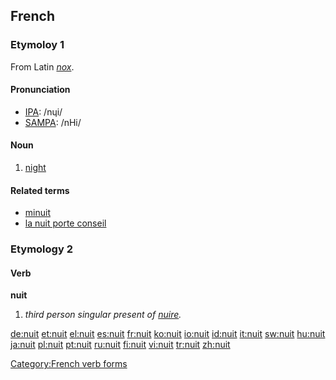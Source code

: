 ==French==
{{romance cognates|la=[[nox]]|ca=[[nit#Catalan|nit]]|es=[[noche]]|fr=[[nuit]]|gl=[[noite#Galician|noite]]|it=[[notte#Italian|notte]]|pt=[[noite#Portuguese|noite]]|rm=[[notg]]|ro=[[noapte]]|sc=[[notte#Sardinian|notte]]|scn=[[notti]]}}
===Etymoloy 1===
From Latin ''[[nox]]''.
====Pronunciation====
*[[w:IPA|IPA]]: /nɥi/
*[[w:SAMPA|SAMPA]]: /nHi/

====Noun====
{{fr-noun|f}}

# [[night]]

====Related terms====
*[[minuit]]
*[[la nuit porte conseil]]

===Etymology 2===
====Verb====
'''nuit'''

# ''third person singular present of [[nuire]].''

[[Category:French verb forms]]

[[de:nuit]]
[[et:nuit]]
[[el:nuit]]
[[es:nuit]]
[[fr:nuit]]
[[ko:nuit]]
[[io:nuit]]
[[id:nuit]]
[[it:nuit]]
[[sw:nuit]]
[[hu:nuit]]
[[ja:nuit]]
[[pl:nuit]]
[[pt:nuit]]
[[ru:nuit]]
[[fi:nuit]]
[[vi:nuit]]
[[tr:nuit]]
[[zh:nuit]]